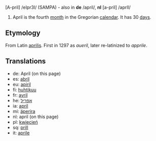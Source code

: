 [A-pril] /eIpr3l/ (SAMPA) - also in '''de''' /april/, '''nl''' [a-pril] /aprIl/

#April is the fourth [[month]] in the Gregorian [[calendar]]. It has 30 [[day]]s.

==Etymology==
From Latin [[aprilis]]. First in 1297 as ''aueril'', later re-latinized to ''apprile''.

==Translations==
*de: April (on this page)
*es: [[abril]]
*eu: [[apiril]]
*fi: [[huhtikuu]]
*fr: [[avril]]
*he: [[אפריל]]
*ia: [[april]]
*mi: [[äperira]]
*nl: april (on this page)
*pl: [[kwiecień]]
*sq: [[prill]]
*it: [[aprile]]